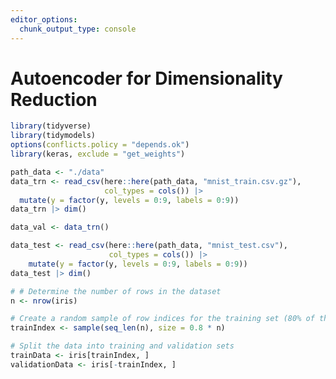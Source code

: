 ```yaml
---
editor_options: 
  chunk_output_type: console
---
```


# Autoencoder for Dimensionality Reduction

```r
library(tidyverse)
library(tidymodels)
options(conflicts.policy = "depends.ok")
library(keras, exclude = "get_weights")
```


```r
path_data <- "./data"
data_trn <- read_csv(here::here(path_data, "mnist_train.csv.gz"),
                     col_types = cols()) |> 
  mutate(y = factor(y, levels = 0:9, labels = 0:9))
data_trn |> dim()

data_val <- data_trn()

data_test <- read_csv(here::here(path_data, "mnist_test.csv"),
                      col_types = cols()) |> 
    mutate(y = factor(y, levels = 0:9, labels = 0:9))
data_test |> dim()
```




```r
# # Determine the number of rows in the dataset
n <- nrow(iris)

# Create a random sample of row indices for the training set (80% of the data)
trainIndex <- sample(seq_len(n), size = 0.8 * n)

# Split the data into training and validation sets
trainData <- iris[trainIndex, ]
validationData <- iris[-trainIndex, ]
```

